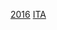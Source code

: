 {{National squad
 | name      = 2016年歐洲國家盃意大利參賽名單
 | bg        = #0066BC
 | fg        = white
 | bordercolor = darkblue
 | country   = 意大利
 | comp link   = 2016年歐洲足球錦標賽
 | comp        = 2016年-{zh-hans:欧洲足球锦标赛;zh-hk:歐洲國家盃;zh-tw:歐洲足球錦標賽;}-
 | p1        = [[詹路易吉·布冯|-{zh-cn:布冯; zh-tw:布馮; zh-hk:保方;}-]] [[File:Captain sports.svg|10px|link=隊長 (足球)|alt=队长]]
 | p2        = [[马蒂亚·德西利奥|-{zh-hans:德西利奥;zh-hk:迪斯基利奧;zh-tw:德西利奧}-]] 
 | p3        = [[乔治·基耶利尼|-{zh-hans:基耶利尼;zh-hk:基亞連尼;zh-tw:基耶利尼;zh-mo:捷連尼;}-]] 
 | p4        = [[馬特奧·達米安|達米安]]
 | p5        = [[安杰洛·奥邦纳|-{zh-hans:奥邦纳;zh-hk:奧邦拿;zh-tw:奧邦納;}-]]
 | p6        = [[安東尼奧·坎德雷瓦|-{zh-hans:坎德雷瓦;zh-hk:簡達華;zh-tw:坎德雷瓦;}-]] 
 | p7        = [[西蒙尼·扎扎|-{zh-hans:扎扎;zh-hk:沙薩;zh-tw:扎扎;}-]] 
 | p8        = [[亚历桑德罗·弗洛伦齐|-{zh-hans:弗洛伦齐;zh-hk:費奧倫斯;}-]] 
 | p9        = [[格拉齐亚诺·佩莱|-{zh-hans:佩莱;zh-hk:柏利;zh-tw:佩萊;}-]] 
 | p10       = [[蒂亞戈·莫塔|-{zh-hans:莫塔;zh-hk:泰亞高·莫達;zh-tw:莫塔;}-]] 
 | p11       = [[奇罗·因莫比莱|-{zh-hans:因莫比莱;zh-hk:恩莫比尼;zh-hant:因莫比萊;}-]] 
 | p12       = [[萨尔瓦托雷·西里古|-{zh-cn:西里古; zh-tw:施尼古; zh-hk:施利古;}-]]
 | p13       = [[费德里科·马凯蒂|-{zh-hans:马凯蒂;zh-hk:馬捷迪;zh-tw:馬凱蒂;}-]]
 | p14       = [[斯特法諾·斯圖拉羅|-{zh-hans:斯图拉罗; zh-hk:史杜拉洛}-]]
 | p15       = [[安德烈亚·巴尔扎利|-{zh-hans:巴尔扎利;zh-hk:巴沙利;zh-tw:巴爾札利;}-]] 
 | p16       = [[达尼埃莱·德罗西|-{zh-hans:德罗西;zh-hk:迪羅斯;zh-tw:德羅西;}-]] 
 | p17       = [[埃德爾·奇塔丁·馬丁斯|-{zh-hans:埃德尔; zh-hk:艾達;}-]] 
 | p18       = [[馬爾科·帕羅洛|-{zh-hans:帕罗洛;zh-hk:柏洛路;zh-tw:帕羅洛;}-]] 
 | p19       = [[莱昂纳多·博努奇|-{zh-hans:博努奇; zh-hk:邦路斯;}-]] 
 | p20       = [[洛倫佐·因西涅|-{zh-hans:因西涅;zh-hk:恩斯治尼;zh-hant:因西涅}-]] 
 | p21       = [[費德里科·貝納德斯奇|-{zh-hans:贝尔纳代斯基; zh-hk:貝拿迪斯治;}-]] 
 | p22       = [[斯蒂凡·艾尔·沙拉维|-{zh-hans:艾尔·沙拉维;zh-hk:艾·沙拉維;zh-tw:艾·沙拉維;}-]]
 | p23       = [[埃马努埃莱·贾凯里尼|-{zh-hans:贾凯里尼;zh-hk:基亞卓連尼;zh-tw:賈凱里尼;}-]]
 | coach     = [[安東尼奧·孔蒂|-{zh-hans:孔蒂; zh-hk:干地;zh-tw:孔蒂;}-]]
}}<noinclude>
[[Category:意大利国家足球队模板|2016]]
[[Category:2016年欧洲足球锦标赛参赛名单模板|ITA]]
</noinclude>